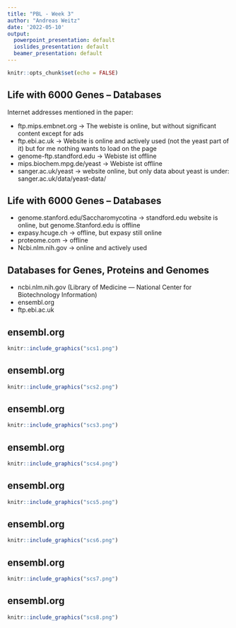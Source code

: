 ```yaml
---
title: "PBL - Week 3"
author: "Andreas Weitz"
date: '2022-05-10'
output:
  powerpoint_presentation: default
  ioslides_presentation: default
  beamer_presentation: default
---
```


```r
knitr::opts_chunk$set(echo = FALSE)
```

## Life with 6000 Genes -- Databases

Internet addresses mentioned in the paper:

-	ftp.mips.embnet.org -> The webiste is online, but without significant content except for ads
-	ftp.ebi.ac.uk -> Website is online and actively used (not the yeast part of it) but for me nothing wants to load on the page
-	genome-ftp.standford.edu -> Webiste ist offline
-	mips.biochem.mpg.de/yeast -> Webiste ist offline
-	sanger.ac.uk/yeast -> website online, but only data about yeast is under: sanger.ac.uk/data/yeast-data/

## Life with 6000 Genes -- Databases

-	genome.stanford.edu/Saccharomycotina -> standford.edu website is  online, but genome.Stanford.edu is offline
-	expasy.hcuge.ch -> offline, but expasy still online
-	proteome.com -> offline
-	Ncbi.nlm.nih.gov -> online and actively used


## Databases for Genes, Proteins and Genomes

- ncbi.nlm.nih.gov (Library of Medicine --- National Center for Biotechnology Information)
- ensembl.org
- ftp.ebi.ac.uk

## ensembl.org

```r
knitr::include_graphics("scs1.png")
```
## ensembl.org

```r
knitr::include_graphics("scs2.png")
```

## ensembl.org

```r
knitr::include_graphics("scs3.png")
```

## ensembl.org

```r
knitr::include_graphics("scs4.png")
```

## ensembl.org

```r
knitr::include_graphics("scs5.png")
```

## ensembl.org

```r
knitr::include_graphics("scs6.png")
```

## ensembl.org

```r
knitr::include_graphics("scs7.png")
```

## ensembl.org

```r
knitr::include_graphics("scs8.png")
```
